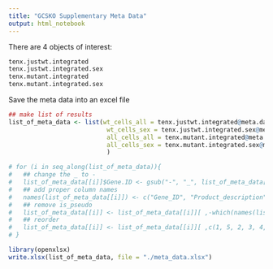 ```yaml
---
title: "GCSKO Supplementary Meta Data"
output: html_notebook
---
```


There are 4 objects of interest:
```r
tenx.justwt.integrated
tenx.justwt.integrated.sex
tenx.mutant.integrated
tenx.mutant.integrated.sex
```

Save the meta data into an excel file
```r
## make list of results
list_of_meta_data <- list(wt_cells_all = tenx.justwt.integrated@meta.data, 
                           wt_cells_sex = tenx.justwt.integrated.sex@meta.data, 
                           all_cells_all = tenx.mutant.integrated@meta.data, 
                           all_cells_sex = tenx.mutant.integrated.sex@meta.data
                           )

# for (i in seq_along(list_of_meta_data)){
#   ## change the _ to -
#   list_of_meta_data[[i]]$Gene.ID <- gsub("-", "_", list_of_meta_data[[i]]$Gene.ID)
#   ## add proper column names
#   names(list_of_meta_data[[i]]) <- c("Gene_ID", "Product_description", "Gene_type", "Is_pseudogene?", "Gene_name", "Transcript.Product.Description", "p_value", "average_logFC", "percent_cells_detected_1", "percent_cells_detected_2", "p_value_adjusted")
#   ## remove is_pseudo
#   list_of_meta_data[[i]] <- list_of_meta_data[[i]][ ,-which(names(list_of_meta_data[[i]]) %in% "Transcript.Product.Description")]
#   ## reorder
#   list_of_meta_data[[i]] <- list_of_meta_data[[i]][ ,c(1, 5, 2, 3, 4, 8, 9, 6, 10, 7)]
# }

library(openxlsx)
write.xlsx(list_of_meta_data, file = "./meta_data.xlsx")
```



